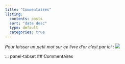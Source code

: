 ```yaml
---
title: "Commentaires"
listing:
  contents: posts
  sort: "date desc"
  type: default
  categories: true
---
```


*Pour laisser un petit mot sur ce livre d'or c'est par ici :* ![](livre.png)

::: panel-tabset
## Commentaires



